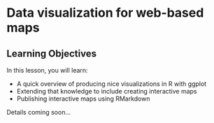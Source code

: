 # Data visualization for web-based maps

## Learning Objectives

In this lesson, you will learn:

- A quick overview of producing nice visualizations in R with ggplot
- Extending that knowledge to include creating interactive maps
- Publishing interactive maps using RMarkdown

Details coming soon...


